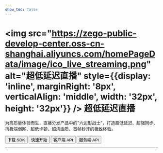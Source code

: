 ```yaml
---
show_toc: false
---
```


# <img src="https://zego-public-develop-center.oss-cn-shanghai.aliyuncs.com/homePageData/image/ico_live_streaming.png" alt="超低延迟直播" style={{display: 'inline', marginRight: '8px', verticalAlign: 'middle', width: '32px', height: '32px'}} /> 超低延迟直播

为高质量体验而生，直播分发产品中的"六边形战士"，打造超低延迟、超强同步、抗极端弱网、超低卡顿、超清画质、首帧秒开的极致体验。

<Button primary-color="NavyBlue" target="_blank" href="./../client-sdk/download-sdk.mdx">下载 SDK</Button>
<Button primary-color="NavyBlue" target="_blank" href="./../quick-start/implementing-live-streaming.mdx">快速开始</Button>
<Button primary-color="NavyBlue" target="_blank" href="/live-streaming-api/overview">客户端 API</Button>
<Button primary-color="NavyBlue" target="_blank" href="/live-streaming-server/api-reference/overview">服务端 API</Button>

---

<Steps titleSite="h3">
  <Step title="产品介绍" icon="https://doc-media.zego.im/sdk-doc/Pics/Express/overview_catalog/icon_documentation_jianjie.png">
    <FeatureList
      features={        [
                {
                        "title": "概述",
                        "link": "/live-streaming-macos/introduction/overview"
                },
                {
                        "title": "产品功能",
                        "link": "/live-streaming-macos/introduction/product-feature-list"
                }
        ]}
    />
  </Step>
  <Step title="快速开始" icon="https://doc-media.zego.im/sdk-doc/Pics/Express/overview_catalog/icon_documentation_kuaisukaishi.png">
    <FeatureList
      features={        [
                {
                        "title": "跑通示例源码",
                        "link": "/live-streaming-macos/quick-start/run-example-code"
                },
                {
                        "title": "集成 SDK",
                        "link": "/live-streaming-macos/quick-start/integrating-sdk"
                },
                {
                        "title": "快速实现超低延迟直播",
                        "link": "/live-streaming-macos/quick-start/implementing-live-streaming"
                },
                {
                        "title": "场景化音视频配置",
                        "link": "/live-streaming-macos/quick-start/scenario-based-audio-video-configuration"
                }
        ]}
    />
  </Step>
  <Step title="直播能力" icon="https://doc-media.zego.im/sdk-doc/Pics/Express/overview_catalog/icon_documentation_zhibo.png">
    <FeatureList
      type="基础"
      features={        [
                {
                        "title": "混流",
                        "link": "/live-streaming-macos/live-streaming/stream-mixing"
                }
        ]}
    />
    <br/>
    <FeatureList
      type="进阶"
      features={        [
                {
                        "title": "单流转码",
                        "link": "/live-streaming-macos/live-streaming/single-stream-transcoding"
                },
                {
                        "title": "RTMP 推流到 ZEGO 服务器",
                        "link": "/live-streaming-macos/live-streaming/obs-push"
                }
        ]}
    />
  </Step>
  <Step title="通信能力" icon="https://doc-media.zego.im/sdk-doc/Pics/Express/overview_catalog/icon_documentation_tongxun.png">
    <FeatureList
      type="基础"
      features={        [
                {
                        "title": "使用 Token 鉴权",
                        "link": "/live-streaming-macos/communication/use-token-authentication"
                },
                {
                        "title": "通话质量监测",
                        "link": "/live-streaming-macos/communication/monitor-stream-quality"
                },
                {
                        "title": "网络测速",
                        "link": "/live-streaming-macos/communication/testing-network"
                }
        ]}
    />
    <br/>
    <FeatureList
      type="进阶"
      features={        [
                {
                        "title": "多源采集",
                        "link": "/live-streaming-macos/communication/multi-source-capture"
                },
                {
                        "title": "同时推多路流",
                        "link": "/live-streaming-macos/communication/push-multiple-streams"
                },
                {
                        "title": "媒体补充增强信息（SEI）",
                        "link": "/live-streaming-macos/communication/sei"
                },
                {
                        "title": "云代理",
                        "link": "/live-streaming-macos/communication/cloud-proxy"
                },
                {
                        "title": "游戏语音",
                        "link": "/live-streaming-macos/communication/range-audio"
                }
        ]}
    />
  </Step>
  <Step title="房间能力" icon="https://doc-media.zego.im/sdk-doc/Pics/Express/overview_catalog/icon_documentation_fangjian.png">
    <FeatureList
      type="基础"
      features={        [
                {
                        "title": "房间连接状态说明",
                        "link": "/live-streaming-macos/room/room-connection-status"
                },
                {
                        "title": "实时消息与信令",
                        "link": "/live-streaming-macos/room/messaging-and-signaling"
                }
        ]}
    />
    <br/>
    <FeatureList
      type="进阶"
      features={        [
                {
                        "title": "登录多房间",
                        "link": "/live-streaming-macos/room/multi-room-login"
                }
        ]}
    />
  </Step>
  <Step title="音频能力" icon="https://doc-media.zego.im/sdk-doc/Pics/Express/overview_catalog/icon_documentation_yinpin.png">
    <FeatureList
      type="基础"
      features={        [
                {
                        "title": "音频频谱与音量变化",
                        "link": "/live-streaming-macos/audio/sound-level-spectrum"
                },
                {
                        "title": "耳返与声道设置",
                        "link": "/live-streaming-macos/audio/headphone-monitor"
                },
                {
                        "title": "音频 3A 处理",
                        "link": "/live-streaming-macos/audio/audio-3a-processing"
                },
                {
                        "title": "变声/混响/立体声",
                        "link": "/live-streaming-macos/audio/audio-effects"
                }
        ]}
    />
    <br/>
    <FeatureList
      type="进阶"
      features={        [
                {
                        "title": "场景化 AI 降噪",
                        "link": "/live-streaming-macos/audio/scenario-based-ai-noise-reduction"
                },
                {
                        "title": "自定义音频采集与渲染",
                        "link": "/live-streaming-macos/audio/custom-audio-capture-and-rendering"
                },
                {
                        "title": "自定义音频处理",
                        "link": "/live-streaming-macos/audio/custom-audio-processing"
                }
        ]}
    />
    <br/>
    <FeatureList
      features={        [
                {
                        "title": "原始音频数据获取",
                        "link": "/live-streaming-macos/audio/get-audio-raw-data"
                }
        ]}
    />
  </Step>
  <Step title="视频能力" icon="https://doc-media.zego.im/sdk-doc/Pics/Express/overview_catalog/icon_documentation_shipin.png">
    <FeatureList
      type="基础"
      features={        [
                {
                        "title": "常用视频配置",
                        "link": "/live-streaming-macos/video/common-video-configuration"
                },
                {
                        "title": "屏幕共享",
                        "link": "/live-streaming-macos/video/screen-sharing"
                },
                {
                        "title": "水印和截图",
                        "link": "/live-streaming-macos/video/watermark-and-screenshot"
                }
        ]}
    />
    <br/>
    <FeatureList
      type="进阶"
      features={        [
                {
                        "title": "设置视频编码方式",
                        "link": "/live-streaming-macos/video/set-video-encoding"
                },
                {
                        "title": "自定义视频采集",
                        "link": "/live-streaming-macos/video/custom-video-capture"
                },
                {
                        "title": "自定义视频渲染",
                        "link": "/live-streaming-macos/video/custom-video-rendering"
                },
                {
                        "title": "主体分割",
                        "link": "/live-streaming-macos/video/object-segmentation"
                },
                {
                        "title": "视频大小流和分层编码",
                        "link": "/live-streaming-macos/video/small-large-video-stream-and-layered-encoding"
                },
                {
                        "title": "推流视频增强",
                        "link": "/live-streaming-macos/video/publish-video-enhancement"
                }
        ]}
    />
  </Step>
  <Step title="其他能力" icon="https://doc-media.zego.im/sdk-doc/Pics/Express/overview_catalog/icon_documentation_xiaoxi_2.png">
    <FeatureList
      type="基础"
      features={        [
                {
                        "title": "媒体播放器",
                        "link": "/live-streaming-macos/other/media-player"
                },
                {
                        "title": "音效文件播放器",
                        "link": "/live-streaming-macos/other/audio-effect-player"
                },
                {
                        "title": "音视频录制",
                        "link": "/live-streaming-macos/other/local-media-recording"
                }
        ]}
    />
    <br/>
    <FeatureList
      type="进阶"
      features={        [
                {
                        "title": "播放透明礼物特效",
                        "link": "/live-streaming-macos/other/play-transparent-gift-effects"
                }
        ]}
    />
  </Step>
  <Step title="最佳实践" icon="https://doc-media.zego.im/sdk-doc/Pics/Express/overview_catalog/icon_documentation_zuijiashijian.png">
    <FeatureList
      features={        [
                {
                        "title": "调试与配置",
                        "link": "/live-streaming-macos/best-practice/debug-and-config"
                },
                {
                        "title": "限制说明",
                        "link": "/live-streaming-macos/best-practice/restrictions"
                }
        ]}
    />
  </Step>
  <Step title="参考文档" icon="https://doc-media.zego.im/sdk-doc/Pics/Express/overview_catalog/icon_documentation_cankaowendang.png">
    <FeatureList
      features={      [
            {
                  "title": "客户端 API",
                  "link": "/live-streaming-api/overview"
            },
            {
                  "title": "服务端 API",
                  "link": "/live-streaming-server/api-reference/overview"
            },
            {
                  "title": "常见错误码",
                  "link": "/live-streaming-ios/client-sdk/error-code"
            },
            {
                  "title": "常见问题",
                  "link": "/faq/overview"
            }
      ]}
    />
  </Step>
</Steps>